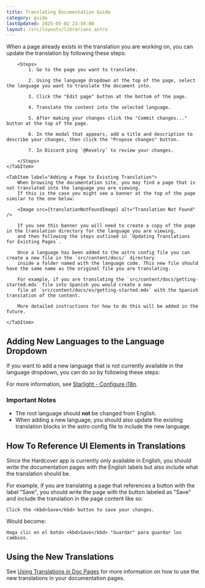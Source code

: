 ```yaml
---
title: Translating Documentation Guide
category: guide
lastUpdated: 2025-05-02 23:50:00
layout: /src/layouts/librarians.astro
---
```


<Tabs>
    <TabItem label="Updating Translations for Existing Pages" default>
        When a page already exists in the translation you are working on, you can update the translation by following these steps:

        <Steps>
            1. Go to the page you want to translate.

            2. Using the language dropdown at the top of the page, select the language you want to translate the document into.

            3. Click the "Edit page" button at the bottom of the page.

            4. Translate the content into the selected language.

            5. After making your changes click the "Commit changes..." button at the top of the page.

            6. In the modal that appears, add a title and description to describe your changes, then click the "Propose changes" button.

            7. In Discord ping `@Revelry` to review your changes.

        </Steps>
    </TabItem>

    <TabItem label="Adding a Page to Existing Translation">
        When browsing the documentation site, you may find a page that is not translated into the language you are viewing.
        If this is the case you might see a banner at the top of the page similar to the one below:

        <Image src={translationNotFoundImage} alt="Translation Not Found" />

        If you see this banner you will need to create a copy of the page in the translation directory for the language you are viewing,
        and then following the steps outlined in `Updating Translations for Existing Pages`.

        Once a language has been added to the astro config file you can create a new file in the `src/content/docs/` directory
        inside a folder named with the language code. This new file should have the same name as the original file you are translating.

        For example, if you are translating the `src/content/docs/getting-started.mdx` file into Spanish you would create a new
        file at `src/content/docs/es/getting-started.mdx` with the Spanish translation of the content.

        More detailed instructions for how to do this will be added in the future.

    </TabItem>

</Tabs>

## Adding New Languages to the Language Dropdown

If you want to add a new language that is not currently available in the language dropdown,
you can do so by following these steps:

For more information, see [Starlight - Configure i18n](https://starlight.astro.build/guides/i18n/#configure-i18n).

### Important Notes
- The root language should **not** be changed from English.
- When adding a new language, you should also update the existing translation blocks in the astro config file to include the new language.


## How To Reference UI Elements in Translations

Since the Hardcover app is currently only available in English,
you should write the documentation pages with the English labels but also include what the translation should be.

For example, if you are translating a page that references a button with the label "Save",
you should write the page with the button labeled as "Save" and include the translation in the page content like so:

```
Click the <kbd>Save</kbd> button to save your changes.
```

Would become:

```
Haga clic en el botón <kbd>Save</kbd> "Guardar" para guardar los cambios.

```



## Using the New Translations
See [Using Translations in Doc Pages](./using-translations) for more information on how to use the new translations in your documentation pages.